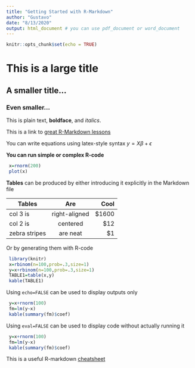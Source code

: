 ```yaml
---
title: "Getting Started with R-Markdown"
author: "Gustavo"
date: "8/13/2020"
output: html_document # you can use pdf_document or word_document
---
```


```r
knitr::opts_chunk$set(echo = TRUE)
```

# This is a large title

## A smaller title...

### Even smaller...

This is plain text, **boldface**, and *italics*.


This is a link to [great R-Markdown lessons](https://rmarkdown.rstudio.com/lesson-1.html)


You can write equations using latex-style syntax $y=X\beta+\epsilon$


**You can run simple or complex R-code** 

```r
 x=rnorm(200)
 plot(x)
```

**Tables** can be produced by either introducing it explicitly in the Markdown file


| Tables        | Are           | Cool  |
| ------------- |:-------------:| -----:|
| col 3 is      | right-aligned | $1600 |
| col 2 is      | centered      |   $12 |
| zebra stripes | are neat      |    $1 |


Or by generating them with R-code


```r
 library(knitr)
 x=rbinom(n=100,prob=.3,size=1)
 y=x+rbinom(n=100,prob=.3,size=1)
 TABLE1=table(x,y)
 kable(TABLE1)
```

Using `echo=FALSE` can be used to display outputs only 

```r
 y=x+rnorm(100)
 fm=lm(y~x)
 kable(summary(fm)$coef)
```

Using `eval=FALSE` can be used to display code without actually running it

```r
 y=x+rnorm(100)
 fm=lm(y~x)
 kable(summary(fm)$coef)
``` 

This is a useful R-markdown [cheatsheet](https://rmarkdown.rstudio.com/lesson-15.html)
